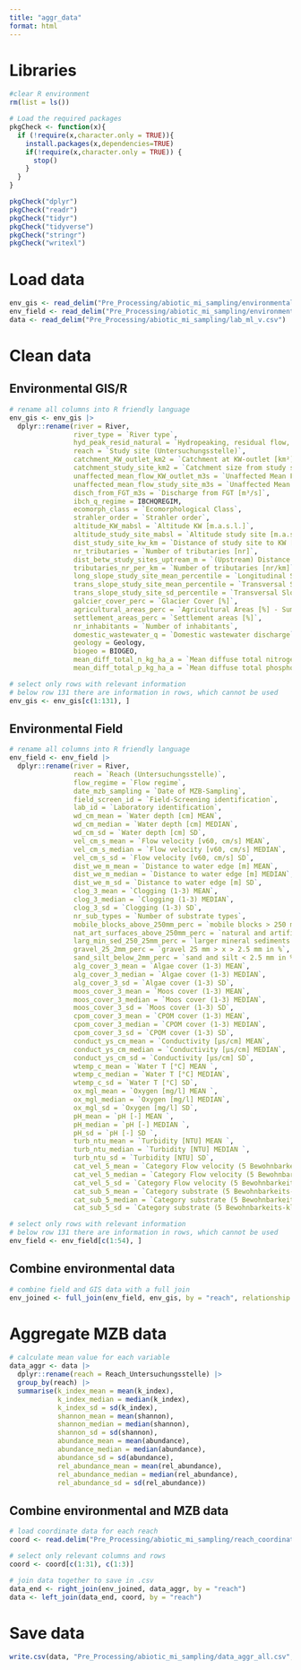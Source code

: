 ```yaml
---
title: "aggr_data"
format: html
---
```


# Libraries 
```r
#clear R environment 
rm(list = ls())

# Load the required packages
pkgCheck <- function(x){ 
  if (!require(x,character.only = TRUE)){
    install.packages(x,dependencies=TRUE)
    if(!require(x,character.only = TRUE)) {
      stop()
    }
  }
}

pkgCheck("dplyr")
pkgCheck("readr")
pkgCheck("tidyr")
pkgCheck("tidyverse")
pkgCheck("stringr")
pkgCheck("writexl")
```

# Load data
```r
env_gis <- read_delim("Pre_Processing/abiotic_mi_sampling/environmental_gis.csv")
env_field <- read_delim("Pre_Processing/abiotic_mi_sampling/environmental_field.csv")
data <- read_delim("Pre_Processing/abiotic_mi_sampling/lab_ml_v.csv")
```

# Clean data
## Environmental GIS/R
```r
# rename all columns into R friendly language
env_gis <- env_gis |>
  dplyr::rename(river = River,
                river_type = `River type`,
                hyd_peak_resid_natural = `Hydropeaking, residual flow, natural/near-natural`,
                reach = `Study site (Untersuchungsstelle)`,
                catchment_KW_outlet_km2 = `Catchment at KW-outlet [km²]`,
                catchment_study_site_km2 = `Catchment size from study site [km²]`,
                unaffected_mean_flow_KW_outlet_m3s = `Unaffected Mean Flow at KW-outlet [m³/s]`,
                unaffected_mean_flow_study_site_m3s = `Unaffected Mean Flow at study site [m³/s]`,
                disch_from_FGT_m3s = `Discharge from FGT [m³/s]`,
                ibch_q_regime = IBCHQREGIM,
                ecomorph_class = `Ecomorphological Class`,
                strahler_order = `Strahler order`,
                altitude_KW_mabsl = `Altitude KW [m.a.s.l.]`,
                altitude_study_site_mabsl = `Altitude study site [m.a.s.l.]`,
                dist_study_site_kw_km = `Distance of study site to KW [km]`,
                nr_tributaries = `Number of tributaries [nr]`,
                dist_betw_study_sites_uptream_m = `(Upstream) Distance between consecutive study areas [m]`,
                tributaries_nr_per_km = `Number of tributaries [nr/km]`,
                long_slope_study_site_mean_percentile = `Longitudinal Slope (mean) at study site [‰]`,
                trans_slope_study_site_mean_percentile = `Transversal Slope (mean) at study site [‰]`,
                trans_slope_study_site_sd_percentile = `Transversal Slope (st.dev.) at study site [‰]`,
                galcier_cover_perc = `Glacier Cover [%]`,
                agricultural_areas_perc = `Agricultural Areas [%] - Sum of a, o, v, h`,
                settlement_areas_perc = `Settlement areas [%]`,
                nr_inhabitants = `Number of inhabitants`,
                domestic_wastewater_q = `Domestic wastewater discharge`,
                geology = Geology,
                biogeo = BIOGEO,
                mean_diff_total_n_kg_ha_a = `Mean diffuse total nitrogen [kg/ha a]`,
                mean_diff_total_p_kg_ha_a = `Mean diffuse total phosphor [kg/ha a]`)

# select only rows with relevant information 
# below row 131 there are information in rows, which cannot be used
env_gis <- env_gis[c(1:131), ]
```

## Environmental Field
```r
# rename all columns into R friendly language 
env_field <- env_field |>
  dplyr::rename(river = River,
                reach = `Reach (Untersuchungsstelle)`,
                flow_regime = `Flow regime`,
                date_mzb_sampling = `Date of MZB-Sampling`,
                field_screen_id = `Field-Screening identification`,
                lab_id = `Laboratory identification`,
                wd_cm_mean = `Water depth [cm] MEAN`,
                wd_cm_median = `Water depth [cm] MEDIAN`,
                wd_cm_sd = `Water depth [cm] SD`,
                vel_cm_s_mean = `Flow velocity [v60, cm/s] MEAN`,
                vel_cm_s_median = `Flow velocity [v60, cm/s] MEDIAN`,
                vel_cm_s_sd = `Flow velocity [v60, cm/s] SD`,
                dist_we_m_mean = `Distance to water edge [m] MEAN`,
                dist_we_m_median = `Distance to water edge [m] MEDIAN`,
                dist_we_m_sd = `Distance to water edge [m] SD`,
                clog_3_mean = `Clogging (1-3) MEAN`,
                clog_3_median = `Clogging (1-3) MEDIAN`,
                clog_3_sd = `Clogging (1-3) SD`,
                nr_sub_types = `Number of substrate types`,
                mobile_blocks_above_250mm_perc = `mobile blocks > 250 mm in %`,
                nat_art_surfaces_above_250mm_perc = `natural and artificial surfaces  > 250 mm in %`,
                larg_min_sed_250_25mm_perc = `larger mineral sediments 250 mm > x > 25 mm in %`,
                gravel_25_2mm_perc = `gravel 25 mm > x > 2.5 mm in %`,
                sand_silt_below_2mm_perc = `sand and silt < 2.5 mm in %`,
                alg_cover_3_mean = `Algae cover (1-3) MEAN`,
                alg_cover_3_median = `Algae cover (1-3) MEDIAN`,
                alg_cover_3_sd = `Algae cover (1-3) SD`,
                moos_cover_3_mean = `Moos cover (1-3) MEAN`,
                moos_cover_3_median = `Moos cover (1-3) MEDIAN`,
                moos_cover_3_sd = `Moos cover (1-3) SD`,
                cpom_cover_3_mean = `CPOM cover (1-3) MEAN`,
                cpom_cover_3_median = `CPOM cover (1-3) MEDIAN`,
                cpom_cover_3_sd = `CPOM cover (1-3) SD`,
                conduct_ys_cm_mean = `Conductivity [μs/cm] MEAN`,
                conduct_ys_cm_median = `Conductivity [μs/cm] MEDIAN`,
                conduct_ys_cm_sd = `Conductivity [μs/cm] SD`,
                wtemp_c_mean = `Water T [°C] MEAN `,
                wtemp_c_median = `Water T [°C] MEDIAN`,
                wtemp_c_sd = `Water T [°C] SD`,
                ox_mgl_mean = `Oxygen [mg/l] MEAN `,
                ox_mgl_median = `Oxygen [mg/l] MEDIAN`,
                ox_mgl_sd = `Oxygen [mg/l] SD`,
                pH_mean = `pH [-] MEAN `,
                pH_median = `pH [-] MEDIAN `,
                pH_sd = `pH [-] SD `,
                turb_ntu_mean = `Turbidity [NTU] MEAN `,
                turb_ntu_median = `Turbidity [NTU] MEDIAN `,
                turb_ntu_sd = `Turbidity [NTU] SD`,
                cat_vel_5_mean = `Category Flow velocity (5 Bewohnbarkeits-klasse) MEAN`,
                cat_vel_5_median = `Category Flow velocity (5 Bewohnbarkeits-klasse) MEDIAN`,
                cat_vel_5_sd = `Category Flow velocity (5 Bewohnbarkeits-klasse) SD`,
                cat_sub_5_mean = `Category substrate (5 Bewohnbarkeits-klasse) MEAN`,
                cat_sub_5_median = `Category substrate (5 Bewohnbarkeits-klasse) MEDIAN`,
                cat_sub_5_sd = `Category substrate (5 Bewohnbarkeits-klasse) SD`)

# select only rows with relevant information 
# below row 131 there are information in rows, which cannot be used
env_field <- env_field[c(1:54), ]
```

## Combine environmental data
```r
# combine field and GIS data with a full join
env_joined <- full_join(env_field, env_gis, by = "reach", relationship = "many-to-many")
```
                
# Aggregate MZB data
```r
# calculate mean value for each variable
data_aggr <- data |>
  dplyr::rename(reach = Reach_Untersuchungsstelle) |>
  group_by(reach) |>
  summarise(k_index_mean = mean(k_index),
            k_index_median = median(k_index),
            k_index_sd = sd(k_index),
            shannon_mean = mean(shannon),
            shannon_median = median(shannon),
            shannon_sd = sd(shannon),
            abundance_mean = mean(abundance),
            abundance_median = median(abundance),
            abundance_sd = sd(abundance),
            rel_abundance_mean = mean(rel_abundance),
            rel_abundance_median = median(rel_abundance),
            rel_abundance_sd = sd(rel_abundance))
```

## Combine environmental and MZB data
```r
# load coordinate data for each reach
coord <- read.delim("Pre_Processing/abiotic_mi_sampling/reach_coordinates.csv", sep = ";")

# select only relevant columns and rows 
coord <- coord[c(1:31), c(1:3)]

# join data together to save in .csv
data_end <- right_join(env_joined, data_aggr, by = "reach")
data <- left_join(data_end, coord, by = "reach")
```

# Save data
```r
write.csv(data, "Pre_Processing/abiotic_mi_sampling/data_aggr_all.csv", row.names = FALSE)
```

